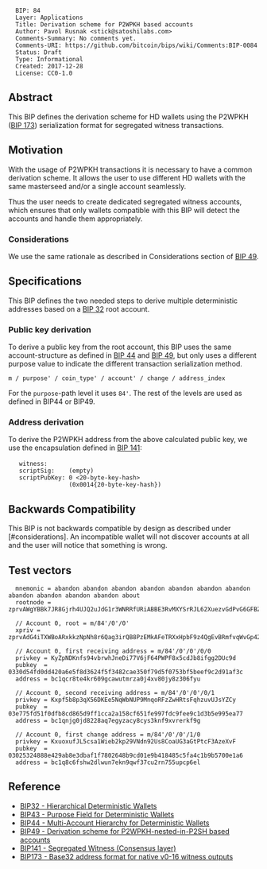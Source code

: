 <pre>
  BIP: 84
  Layer: Applications
  Title: Derivation scheme for P2WPKH based accounts
  Author: Pavol Rusnak <stick@satoshilabs.com>
  Comments-Summary: No comments yet.
  Comments-URI: https://github.com/bitcoin/bips/wiki/Comments:BIP-0084
  Status: Draft
  Type: Informational
  Created: 2017-12-28
  License: CC0-1.0
</pre>

==Abstract==

This BIP defines the derivation scheme for HD wallets using the P2WPKH ([[bip-0173.mediawiki|BIP 173]]) serialization format for segregated witness transactions.

==Motivation==

With the usage of P2WPKH transactions it is necessary to have a common derivation scheme.
It allows the user to use different HD wallets with the same masterseed and/or a single account seamlessly.

Thus the user needs to create dedicated segregated witness accounts, which ensures that only wallets compatible with this BIP will detect the accounts and handle them appropriately.

===Considerations===

We use the same rationale as described in Considerations section of [[bip-0049.mediawiki|BIP 49]].

==Specifications==

This BIP defines the two needed steps to derive multiple deterministic addresses based on a [[bip-0032.mediawiki|BIP 32]] root account.

===Public key derivation===

To derive a public key from the root account, this BIP uses the same account-structure as defined in [[bip-0044.mediawiki|BIP 44]] and [[bip-0049.mediawiki|BIP 49]], but only uses a different purpose value to indicate the different transaction serialization method.

<pre>
m / purpose' / coin_type' / account' / change / address_index
</pre>

For the <code>purpose</code>-path level it uses <code>84'</code>. The rest of the levels are used as defined in BIP44 or BIP49.


===Address derivation===

To derive the P2WPKH address from the above calculated public key, we use the encapsulation defined in [[bip-0141.mediawiki#p2wpkh|BIP 141]]:


    witness:      <signature> <pubkey>
    scriptSig:    (empty)
    scriptPubKey: 0 <20-byte-key-hash>
                  (0x0014{20-byte-key-hash})

==Backwards Compatibility==

This BIP is not backwards compatible by design as described under [#considerations]. An incompatible wallet will not discover accounts at all and the user will notice that something is wrong.

==Test vectors==

<pre>
  mnemonic = abandon abandon abandon abandon abandon abandon abandon abandon abandon abandon abandon about
  rootnode = zprvAWgYBBk7JR8Gjrh4UJQ2uJdG1r3WNRRfURiABBE3RvMXYSrRJL62XuezvGdPvG6GFBZduosCc1YP5wixPox7zhZLfiUm8aunE96BBa4Kei5

  // Account 0, root = m/84'/0'/0'
  xpriv = zprvAdG4iTXWBoARxkkzNpNh8r6Qag3irQB8PzEMkAFeTRXxHpbF9z4QgEvBRmfvqWvGp42t42nvgGpNgYSJA9iefm1yYNZKEm7z6qUWCroSQnE

  // Account 0, first receiving address = m/84'/0'/0'/0/0
  privkey = KyZpNDKnfs94vbrwhJneDi77V6jF64PWPF8x5cdJb8ifgg2DUc9d
  pubkey  = 0330d54fd0dd420a6e5f8d3624f5f3482cae350f79d5f0753bf5beef9c2d91af3c
  address = bc1qcr8te4kr609gcawutmrza0j4xv80jy8z306fyu

  // Account 0, second receiving address = m/84'/0'/0'/0/1
  privkey = Kxpf5b8p3qX56DKEe5NqWbNUP9MnqoRFzZwHRtsFqhzuvUJsYZCy
  pubkey  = 03e775fd51f0dfb8cd865d9ff1cca2a158cf651fe997fdc9fee9c1d3b5e995ea77
  address = bc1qnjg0jd8228aq7egyzacy8cys3knf9xvrerkf9g

  // Account 0, first change address = m/84'/0'/0'/1/0
  privkey = KxuoxufJL5csa1Wieb2kp29VNdn92Us8CoaUG3aGtPtcF3AzeXvF
  pubkey  = 03025324888e429ab8e3dbaf1f7802648b9cd01e9b418485c5fa4c1b9b5700e1a6
  address = bc1q8c6fshw2dlwun7ekn9qwf37cu2rn755upcp6el
</pre>

==Reference==

* [[bip-0032.mediawiki|BIP32 - Hierarchical Deterministic Wallets]]
* [[bip-0043.mediawiki|BIP43 - Purpose Field for Deterministic Wallets]]
* [[bip-0044.mediawiki|BIP44 - Multi-Account Hierarchy for Deterministic Wallets]]
* [[bip-0049.mediawiki|BIP49 - Derivation scheme for P2WPKH-nested-in-P2SH based accounts]]
* [[bip-0141.mediawiki|BIP141 - Segregated Witness (Consensus layer)]]
* [[bip-0173.mediawiki|BIP173 - Base32 address format for native v0-16 witness outputs]]
